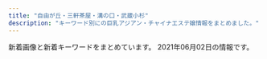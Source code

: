 ```yaml
---
title: "自由が丘・三軒茶屋・溝の口・武蔵小杉"
description: "キーワード別にの巨乳アジアン・チャイナエステ嬢情報をまとめました。"
---
```


新着画像と新着キーワードをまとめています。
2021年06月02日の情報です。

<DmmAffiliateIns />
<KeywordTable
  shops={
    [
    {
        "name": "NICE\uff5e\u30ca\u30a4\u30b9",
        "keywords": {
            "D": 5,
            "C": 12,
            "86": 4,
            "85": 1
        },
        "url": "http://www.bilibiailei.xyz/",
        "img_links": [
            "http://www.bilibiailei.xyz/style/images/end.jpg",
            "http://www.bilibiailei.xyz/style/images/staff_line.png",
            "http://www.bilibiailei.xyz/uploads/210522/1-210522104601529.jpg",
            "http://www.bilibiailei.xyz/uploads/210522/1-210522104521Z1.jpg",
            "http://www.bilibiailei.xyz/uploads/210522/1-210522104635540.jpg",
            "http://www.bilibiailei.xyz/style/images/bj3.png",
            "http://www.bilibiailei.xyz/uploads/210522/1-210522104K59A.jpg",
            "http://www.bilibiailei.xyz/style/images/room4.jpg",
            "http://www.bilibiailei.xyz/style/images/room1.jpg",
            "http://www.bilibiailei.xyz/style/images/room2.jpg",
            "http://www.bilibiailei.xyz/uploads/210522/1-210522104GJ01.jpg",
            "http://www.bilibiailei.xyz/style/images/dt.jpg",
            "http://www.bilibiailei.xyz/style/images/room3.jpg",
            "http://www.bilibiailei.xyz/style/images/mobile.jpg",
            "http://www.bilibiailei.xyz/html/dianna_jing/images/room5.jpg",
            "http://www.bilibiailei.xyz/style/images/top.png",
            "http://www.bilibiailei.xyz/style/images/girl-z2.jpg",
            "http://www.bilibiailei.xyz/style/images/girl-z1.jpg"
        ],
        "station": "\u4e8c\u5b50\u7389\u5ddd\u99c5\u897f\u53e3"
    },
    {
        "keywords": {
            "C": 2
        },
        "url": "http://ms-shinraku.com/",
        "name": "\u5fc3\u697d",
        "img_links": [
            "http://ms-shinraku.com/staff/ran/01.jpg",
            "http://ms-shinraku.com/img/ttl_staff.png",
            "http://ms-shinraku.com/staff/momoka/01.jpg",
            "http://ms-shinraku.com/pic/head.jpg",
            "http://ms-shinraku.com/pic/topimg1.jpg",
            "http://ms-shinraku.com/staff/mari/01.jpg",
            "http://ms-shinraku.com/i/files/homeimg.jpg",
            "http://ms-shinraku.com/staff/kanako/01.jpg",
            "http://ms-shinraku.com/pic/topimg2.jpg",
            "http://ms-shinraku.com/img/foot.png",
            "http://ms-shinraku.com/staff/yuki/01.jpg",
            "http://ms-shinraku.com/staff/ayumi/01.jpg"
        ],
        "station": "\u5b66\u82b8\u5927\u5b66\u99c5\u6771\u53e3"
    },
    {
        "keywords": {},
        "img_links": [
            "http://www.koibito.mensest.com/images/tel.png",
            "http://www.koibito.mensest.com/images/top02-left.png",
            "http://www.koibito.mensest.com/files/003.jpg",
            "http://www.koibito.mensest.com/images/nav-004.png",
            "http://www.koibito.mensest.com/images/nav-003.png",
            "http://www.koibito.mensest.com/files/001.jpg",
            "http://www.koibito.mensest.com/images/osusume01.png",
            "http://www.koibito.mensest.com/images/nav-006.png",
            "http://www.koibito.mensest.com/photo_news/upimg/3177860b72abf9184e_0.jpg",
            "http://www.koibito.mensest.com/photo_news/upimg/3177860b72abf9184e_2.jpg",
            "http://www.koibito.mensest.com/photo_news/upimg/3177860b72abf9184e_1.jpg",
            "http://www.koibito.mensest.com/images/nav-002.png",
            "http://www.koibito.mensest.com/images/nav-001.png",
            "http://www.koibito.mensest.com/images/top003.png",
            "http://www.koibito.mensest.com/images/nav-005.png",
            "http://www.koibito.mensest.com/files/002.jpg",
            "http://www.koibito.mensest.com/images/top01.png"
        ],
        "url": "http://www.koibito.mensest.com/",
        "station": "\u4e09\u8ed2\u8336\u5c4b\u99c5\u4e16\u7530\u8c37\u901a\u308a\u53e3",
        "name": "\u767d\u3044\u604b\u4eba"
    },
    {
        "keywords": {},
        "url": "http://www.miyuki.es-relax.info/",
        "name": "\u30de\u30c3\u30b5\u30fc\u30b8\u306e\u66d9",
        "station": "\u5927\u5ca1\u5c71\u99c5",
        "img_links": [
            "http://www.miyuki.es-relax.info/images/yoyaku.png",
            "http://www.miyuki.es-relax.info/gals/yuri1.jpg",
            "http://www.miyuki.es-relax.info/images/kp01.jpg",
            "http://www.miyuki.es-relax.info/gals/nana1.jpg",
            "http://www.miyuki.es-relax.info/images/sp02.jpg",
            "http://www.miyuki.es-relax.info/images/sp01.jpg",
            "http://www.miyuki.es-relax.info/images/info2.jpg",
            "http://www.miyuki.es-relax.info/images/info3.jpg",
            "http://www.miyuki.es-relax.info/images/info4.jpg",
            "http://www.miyuki.es-relax.info/images/info1.jpg",
            "http://www.miyuki.es-relax.info/images/sp03.jpg",
            "http://www.miyuki.es-relax.info/gals/yuki1.jpg"
        ]
    },
    {
        "name": "COCO\u30fb\u7652",
        "keywords": {
            "D": 18,
            "C": 12,
            "85": 18
        },
        "station": "\u4e8c\u5b50\u7389\u5ddd\u99c5\u897f\u53e3",
        "img_links": [
            "http://tennshinonamida.xyz/style/images/line.png",
            "http://tennshinonamida.xyz/uploads/210528/1-21052QP223a5.jpg",
            "http://tennshinonamida.xyz/style/images/room1.jpg",
            "http://tennshinonamida.xyz/style/images/room4.jpg",
            "http://tennshinonamida.xyz/uploads/210528/1-21052QP024496.jpg",
            "http://tennshinonamida.xyz/style/images/s_pickup.png",
            "http://tennshinonamida.xyz/uploads/210528/1-21052QP113R4.jpg",
            "http://tennshinonamida.xyz/style/images/room2.jpg",
            "http://tennshinonamida.xyz/style/images/room3.jpg",
            "http://tennshinonamida.xyz/uploads/210531/1-2105311U2351U.jpg",
            "http://tennshinonamida.xyz/style/images/no1.png",
            "http://tennshinonamida.xyz/style/images/s_news.png",
            "http://tennshinonamida.xyz/style/images/s_ranking.png",
            "http://tennshinonamida.xyz/uploads/210531/1-2105311U2103W.jpg",
            "http://tennshinonamida.xyz/uploads/210528/1-21052QKQ92U.jpg",
            "http://tennshinonamida.xyz/style/images/no2.png",
            "http://tennshinonamida.xyz/style/images/s_staff.png",
            "http://tennshinonamida.xyz/uploads/210528/1-21052QP143X6.jpg",
            "http://tennshinonamida.xyz/style/images/s_newface.png",
            "http://tennshinonamida.xyz/uploads/210531/1-2105311U2252S.jpg"
        ],
        "url": "http://tennshinonamida.xyz/"
    },
    {
        "img_links": [
            "http://www.jojo.mensnv.com/images/coverGirlParts.png",
            "http://www.jojo.mensnv.com/images/backlistbtn.png",
            "http://www.jojo.mensnv.com/files/003-03.jpg",
            "http://www.jojo.mensnv.com/files/005.jpg",
            "http://www.jojo.mensnv.com/files/002-03.jpg",
            "http://www.jojo.mensnv.com/files/009.jpg",
            "http://www.jojo.mensnv.com/images/mobile.jpg",
            "http://www.jojo.mensnv.com/files/010-03.jpg",
            "http://www.jojo.mensnv.com/files/001-02.jpg",
            "http://www.jojo.mensnv.com/files/014-03.jpg",
            "http://www.jojo.mensnv.com/files/001-03.jpg",
            "http://www.jojo.mensnv.com/files/004-02.jpg",
            "http://www.jojo.mensnv.com/files/004.jpg",
            "http://www.jojo.mensnv.com/files/004-03.jpg",
            "http://www.jojo.mensnv.com/images/slider/01.jpg",
            "http://www.jojo.mensnv.com/files/003.jpg",
            "http://www.jojo.mensnv.com/files/002.jpg",
            "http://www.jojo.mensnv.com/files/014.jpg",
            "http://www.jojo.mensnv.com/files/011-02.jpg",
            "http://www.jojo.mensnv.com/files/010.jpg",
            "http://www.jojo.mensnv.com/files/002-02.jpg",
            "http://www.jojo.mensnv.com/files/013.jpg",
            "http://www.jojo.mensnv.com/files/011-03.jpg",
            "http://www.jojo.mensnv.com/files/011.jpg",
            "http://www.jojo.mensnv.com/images/slider/02.jpg",
            "http://www.jojo.mensnv.com/files/013-02.jpg",
            "http://www.jojo.mensnv.com/files/006-02.jpg",
            "http://www.jojo.mensnv.com/files/012-03.jpg",
            "http://www.jojo.mensnv.com/files/007-02.jpg",
            "http://www.jojo.mensnv.com/files/003-02.jpg",
            "http://www.jojo.mensnv.com/images/slider/03.jpg",
            "http://www.jojo.mensnv.com/files/009-03.jpg",
            "http://www.jojo.mensnv.com/files/012.jpg",
            "http://www.jojo.mensnv.com/files/001.jpg",
            "http://www.jojo.mensnv.com/files/007-03.jpg",
            "http://www.jojo.mensnv.com/files/005-02.jpg",
            "http://www.jojo.mensnv.com/files/007.jpg",
            "http://www.jojo.mensnv.com/files/009-02.jpg",
            "http://www.jojo.mensnv.com/files/006.jpg",
            "http://www.jojo.mensnv.com/files/006-03.jpg",
            "http://www.jojo.mensnv.com/files/005-03.jpg",
            "http://www.jojo.mensnv.com/files/013-03.jpg",
            "http://www.jojo.mensnv.com/images/showCover.png",
            "http://www.jojo.mensnv.com/files/010-02.jpg",
            "http://www.jojo.mensnv.com/files/014-02.jpg",
            "http://www.jojo.mensnv.com/files/012-02.jpg",
            "http://www.jojo.mensnv.com/images/tel.png"
        ],
        "url": "http://www.jojo.mensnv.com/",
        "name": "JoJo",
        "station": "\u4e09\u8ed2\u8336\u5c4b\u99c5\u5357\u53e3",
        "keywords": {
            "84": 6,
            "86": 12,
            "D": 18,
            "85": 9,
            "88": 3,
            "C": 3,
            "\u30bb\u30af\u30b7\u30fc": 1
        }
    },
    {
        "name": "\u6625\u5c4b",
        "img_links": [],
        "keywords": {},
        "station": "\u4e8c\u5b50\u7389\u5ddd\u99c5\u897f\u53e3",
        "url": "https://haruya.xyz.mn/"
    },
    {
        "img_links": [
            "http://ms-rlx.com/staff/ruri/01mb.jpg",
            "http://ms-rlx.com/staff/sachan/01.jpg",
            "http://ms-rlx.com/staff/ruri/01.jpg",
            "http://ms-rlx.com/img/access/road02.jpg",
            "http://ms-rlx.com/staff/milk/01mb.jpg",
            "http://ms-rlx.com/img/att.png",
            "http://ms-rlx.com/staff/ringo/01mb.jpg",
            "http://ms-rlx.com/img/youtube.jpg",
            "http://ms-rlx.com/img/ttl_staff.png",
            "http://ms-rlx.com/img/ttl_rec.png",
            "http://ms-rlx.com/staff/milk/01.jpg",
            "http://ms-rlx.com/img/ttl_concept.png",
            "http://ms-rlx.com/img/access/road03.jpg",
            "http://ms-rlx.com/pic/head.png",
            "http://ms-rlx.com/img/access/road01.jpg",
            "http://ms-rlx.com/img/ttl_tnew.png",
            "http://ms-rlx.com/staff/momo/01.jpg",
            "http://ms-rlx.com/img/msgbtn.png",
            "http://ms-rlx.com/staff/momo/01mb.jpg",
            "http://ms-rlx.com/staff/ringo/01.jpg",
            "http://ms-rlx.com/staff/sachan/01mb.jpg",
            "http://ms-rlx.com/img/ttl_mobile.png",
            "http://ms-rlx.com/i/files/homeimg.jpg"
        ],
        "name": "\u697d\u697d\u5c4b",
        "keywords": {
            "C": 14
        },
        "url": "http://ms-rlx.com/",
        "station": "\u81ea\u7531\u304c\u4e18\u99c5\u5357\u53e3"
    },
    {
        "keywords": {
            "C": 20,
            "85": 2,
            "D": 6,
            "87": 6,
            "86": 2,
            "88": 2,
            "\u30bb\u30af\u30b7\u30fc": 31
        },
        "name": "Sexy Girl",
        "img_links": [
            "http://www.hanamizuki.esturl.com/img/goback.jpg",
            "http://www.hanamizuki.esturl.com/img/ttl_news.png",
            "http://www.hanamizuki.esturl.com/files/005.jpg",
            "http://www.hanamizuki.esturl.com/img/ttl_info.png",
            "http://www.hanamizuki.esturl.com/files/001.jpg",
            "http://www.hanamizuki.esturl.com/files/004.jpg",
            "http://www.hanamizuki.esturl.com/files/003.jpg",
            "http://www.hanamizuki.esturl.com/img/pickup.jpg",
            "http://www.hanamizuki.esturl.com/img/header03.png",
            "http://www.hanamizuki.esturl.com/img/btn_blog.png",
            "http://www.hanamizuki.esturl.com/files/002.jpg",
            "http://www.hanamizuki.esturl.com/img/btn_side_mobile.jpg",
            "http://www.hanamizuki.esturl.com/files/006.jpg"
        ],
        "url": "http://www.hanamizuki.esturl.com/",
        "station": "\u4e09\u8ed2\u8336\u5c4b\u99c5\u5317\u53e3B"
    },
    {
        "keywords": {},
        "station": "\u81ea\u7531\u304c\u4e18\u99c5\u5317\u53e3",
        "img_links": [
            "http://www.annex-jp.info/i/img/sayuri.jpg",
            "http://www.annex-jp.info/i/img/nana.jpg",
            "http://annex-jp.info/images/info.png",
            "http://annex-jp.info/images/mari.jpg",
            "http://annex-jp.info/images/nana.jpg",
            "http://www.annex-jp.info/i/img/mari.jpg",
            "http://www.annex-jp.info/i/img/mayumi.jpg",
            "http://www.annex-jp.info/i/img/riri.jpg",
            "http://annex-jp.info/images/kp-info.jpg",
            "http://annex-jp.info/images/sayuri.jpg",
            "http://annex-jp.info/images/yoho.jpg",
            "http://annex-jp.info/images/riri.jpg",
            "http://www.annex-jp.info/i/img/yoho.jpg",
            "http://annex-jp.info/images/mayumi.jpg"
        ],
        "url": "http://annex-jp.info/",
        "name": "\u305f\u3093\u307d\u307d"
    },
    {
        "name": "\u9752\u7a7a",
        "keywords": {},
        "station": "\u4e09\u8ed2\u8336\u5c4b\u99c5\u5357\u53e3",
        "img_links": [
            "http://aosora.work/staff/karen.jpg",
            "http://aosora.work/images/sys3.png",
            "http://aosora.work/img/karen1.jpg",
            "http://aosora.work/images/interior_t.png",
            "http://aosora.work/images/8.jpg",
            "http://aosora.work/img/sora1.jpg",
            "http://aosora.work/staff/hina.jpg",
            "http://aosora.work/staff/risa.jpg",
            "http://aosora.work/staff/sora.jpg",
            "http://aosora.work/images/news.png",
            "http://aosora.work/images/4.jpg",
            "http://aosora.work/img/hina1.jpg",
            "http://aosora.work/img/risa1.jpg",
            "http://aosora.work/images/7.jpg",
            "http://aosora.work/images/head.jpg",
            "http://aosora.work/img/ayumi1.jpg",
            "http://aosora.work/staff/yu.jpg",
            "http://aosora.work/images/s2.jpg",
            "http://aosora.work/images/s1.jpg",
            "http://aosora.work/img/karen2.jpg",
            "http://aosora.work/images/sys2.jpg",
            "http://aosora.work/images/3.jpg",
            "http://aosora.work/img/sora2.jpg",
            "http://aosora.work/images/sys1.jpg",
            "http://aosora.work/images/2.jpg",
            "http://aosora.work/images/5.jpg",
            "http://aosora.work/img/momo1.jpg",
            "http://aosora.work/staff/ayumi.jpg",
            "http://aosora.work/images/staff_t.png",
            "http://aosora.work/images/int2.png",
            "http://aosora.work/images/6.jpg",
            "http://aosora.work/images/s1.png",
            "http://aosora.work/img/momo2.jpg",
            "http://aosora.work/images/1.jpg",
            "http://aosora.work/staff/momo.jpg",
            "http://aosora.work/img/miya1.jpg",
            "http://aosora.work/img/yu1.jpg",
            "http://aosora.work/images/mobile.png",
            "http://aosora.work/img/yu2.jpg",
            "http://aosora.work/staff/miya.jpg",
            "http://aosora.work/images/int1.png",
            "http://aosora.work/img/hina2.jpg"
        ],
        "url": "http://aosora.work/"
    },
    {
        "img_links": [
            "http://b-berry.work/images/1.jpg",
            "http://b-berry.work/images/rec2.jpg",
            "http://b-berry.work/img/maya1.jpg",
            "http://b-berry.work/staff/mona.jpg",
            "http://b-berry.work/images/3.jpg",
            "http://b-berry.work/images/tg.jpg",
            "http://b-berry.work/staff/maya.jpg",
            "http://b-berry.work/images/ac1.jpg",
            "http://b-berry.work/img/mona1.jpg",
            "http://b-berry.work/images/2.jpg",
            "http://b-berry.work/img/yuri1.jpg",
            "http://b-berry.work/images/head.jpg",
            "http://b-berry.work/images/int2.jpg",
            "http://b-berry.work/images/interior_t.jpg",
            "http://b-berry.work/images/news.jpg",
            "http://b-berry.work/images/ac2.jpg",
            "http://b-berry.work/images/rec1.jpg",
            "http://b-berry.work/images/staff_t.jpg",
            "http://b-berry.work/images/int1.jpg",
            "http://b-berry.work/images/sys.jpg",
            "http://b-berry.work/images/s1.png",
            "http://b-berry.work/staff/yuri.jpg"
        ],
        "station": "\u81ea\u7531\u304c\u4e18\u99c5\u5317\u53e3",
        "url": "http://b-berry.work/",
        "name": "\u30d6\u30eb\u30fc\u30d9\u30ea\u30fc",
        "keywords": {}
    },
    {
        "keywords": {
            "E": 2,
            "D": 4,
            "C": 4
        },
        "img_links": [
            "http://clair.work/images/recruit/point_09.png",
            "http://clair.work/images/no_image.jpg",
            "http://clair.work/images/icon_ranking_01.png",
            "http://clair.work/images/recruit/nagare_03.jpg",
            "http://clair.work/staff/yua1.jpg",
            "http://clair.work/images/recruit/point_05.png",
            "http://clair.work/staff/humi1.jpg",
            "http://clair.work/images/sw_home.png",
            "http://clair.work/staff/mayu1.jpg",
            "http://clair.work/images/recruit/sp_mainvisual.jpg",
            "http://clair.work/images/recruit/nagare_02.jpg",
            "http://clair.work/images/head_therapist.jpg",
            "http://clair.work/images/recruit/nagare_06.png",
            "http://clair.work/images/icon_ranking_04.png",
            "http://clair.work/images/icon_ranking_03.png",
            "http://clair.work/images/icon_new.png",
            "http://clair.work/images/trigger.jpg",
            "http://clair.work/images/mainvisual_02_s.jpg",
            "http://clair.work/images/recruit/point_08.png",
            "http://clair.work/staff/ayaka1.jpg",
            "http://clair.work/staff/humi2.jpg",
            "http://clair.work/images/recruit/message_03.png",
            "http://clair.work/images/mainvisual_01.jpg",
            "http://clair.work/staff/kasumi1.jpg",
            "http://clair.work/images/recruit/point_06.png",
            "http://clair.work/images/icon_ranking_05.png",
            "http://clair.work/images/recruit/nagare_05.png",
            "http://clair.work/images/mainvisual_02.jpg",
            "http://clair.work/images/head_interior.jpg",
            "http://clair.work/images/recruit/point_03.png",
            "http://clair.work/images/recruit/nagare_01.jpg",
            "http://clair.work/images/recruit/req_03.jpg",
            "http://clair.work/images/recruit/nagare_07.png",
            "http://clair.work/images/recruit/point_07.png",
            "http://clair.work/images/icon_ranking_02.png",
            "http://clair.work/images/mainvisual_01_s.jpg",
            "http://clair.work/images/sw_tel.png",
            "http://clair.work/images/recruit/point_04.png"
        ],
        "url": "http://clair.work/",
        "station": "\u5b66\u82b8\u5927\u5b66\u99c5\u897f\u53e3",
        "name": "Clair \uff5e\u30af\u30ec\u30fc\u30eb\uff5e"
    },
    {
        "keywords": {
            "86": 8,
            "87": 16,
            "85": 8,
            "88": 8,
            "D": 40,
            "91": 8,
            "E": 8
        },
        "url": "http://www.esthe.esraku.com/",
        "station": "\u4e09\u8ed2\u8336\u5c4b\u99c5\u5357\u53e3",
        "img_links": [
            "http://www.esthe.esraku.com/files/005.jpg",
            "http://www.esthe.esraku.com/images/m1.jpg",
            "http://www.esthe.esraku.com/images/m4.jpg",
            "http://www.esthe.esraku.com/files/002.jpg",
            "http://www.esthe.esraku.com/images/s_pickup.png",
            "http://www.esthe.esraku.com/files/003.jpg",
            "http://www.esthe.esraku.com/files/006.jpg",
            "http://www.esthe.esraku.com/images/s_top_therapist.png",
            "http://www.esthe.esraku.com/images/m2.jpg",
            "http://www.esthe.esraku.com/images/m6.jpg",
            "http://www.esthe.esraku.com/images/s_news.png",
            "http://www.esthe.esraku.com/files/001.jpg",
            "http://www.esthe.esraku.com/images/m3.jpg",
            "http://www.esthe.esraku.com/files/004.jpg",
            "http://www.esthe.esraku.com/images/slider-img002.jpg",
            "http://www.esthe.esraku.com/images/s_message.png",
            "http://www.esthe.esraku.com/images/slider-img001.jpg"
        ],
        "name": "\u53f0\u6e7e\u30a8\u30b9\u30c6"
    },
    {
        "name": "\u30d6\u30ea\u30ea\u30a2\u30f3\u30b9",
        "img_links": [
            "http://www.brilliance.mesthe.com/files/003-03.jpg",
            "http://www.brilliance.mesthe.com/images/new3.png",
            "http://www.brilliance.mesthe.com/images/s1.jpg",
            "http://www.brilliance.mesthe.com/files/001-03.jpg",
            "http://www.brilliance.mesthe.com/images/pick.png",
            "http://www.brilliance.mesthe.com/files/001.jpg",
            "http://www.brilliance.mesthe.com/images/xian.png",
            "http://www.brilliance.mesthe.com/files/003-02.jpg",
            "http://www.brilliance.mesthe.com/files/005-03.jpg",
            "http://www.brilliance.mesthe.com/images/s2.jpg",
            "http://www.brilliance.mesthe.com/images/main_bottom.png",
            "http://www.brilliance.mesthe.com/files/002-03.jpg",
            "http://www.brilliance.mesthe.com/files/004.jpg",
            "http://www.brilliance.mesthe.com/images/infotiao1.jpg",
            "http://www.brilliance.mesthe.com/images/shop/shop02.jpg",
            "http://www.brilliance.mesthe.com/images/service.png",
            "http://www.brilliance.mesthe.com/images/shop/shop04.jpg",
            "http://www.brilliance.mesthe.com/files/005-02.jpg",
            "http://www.brilliance.mesthe.com/files/001-02.jpg",
            "http://www.brilliance.mesthe.com/files/004-03.jpg",
            "http://www.brilliance.mesthe.com/files/005.jpg",
            "http://www.brilliance.mesthe.com/images/zi_staff.png",
            "http://www.brilliance.mesthe.com/files/003.jpg",
            "http://www.brilliance.mesthe.com/files/004-02.jpg",
            "http://www.brilliance.mesthe.com/images/tel.png",
            "http://www.brilliance.mesthe.com/images/s3.jpg",
            "http://www.brilliance.mesthe.com/images/main_top.png",
            "http://www.brilliance.mesthe.com/files/002-02.jpg",
            "http://www.brilliance.mesthe.com/images/zi_massage.png",
            "http://www.brilliance.mesthe.com/images/maga.jpg",
            "http://www.brilliance.mesthe.com/images/new1.png",
            "http://www.brilliance.mesthe.com/files/002.jpg",
            "http://www.brilliance.mesthe.com/images/shop/shop03.jpg",
            "http://www.brilliance.mesthe.com/images/shop/shop01.jpg"
        ],
        "station": "\u4e09\u8ed2\u8336\u5c4b\u99c5\u4e16\u7530\u8c37\u901a\u308a\u53e3",
        "url": "http://www.brilliance.mesthe.com/",
        "keywords": {
            "86": 2,
            "C": 2,
            "87": 1,
            "D": 3,
            "85": 2
        }
    },
    {
        "img_links": [
            "https://ohbay.relaxjp.com/css/staff/staff02.jpg",
            "https://ohbay.relaxjp.com/css/top0001.jpg",
            "https://ohbay.relaxjp.com/css/top03.jpg",
            "https://ohbay.relaxjp.com/css/staff/staff01.jpg",
            "https://ohbay.relaxjp.com/css/staff/staff03.jpg",
            "https://ohbay.relaxjp.com/css/staff/staff04.jpg",
            "https://ohbay.relaxjp.com/css/osusume001.jpg",
            "https://ohbay.relaxjp.com/css/top02.jpg",
            "https://ohbay.relaxjp.com/css/foot.jpg",
            "https://ohbay.relaxjp.com/css/osusume03.jpg",
            "https://ohbay.relaxjp.com/images/call.png",
            "https://ohbay.relaxjp.com/css/m-head.jpg",
            "https://ohbay.relaxjp.com/css/osusume02.jpg"
        ],
        "name": "Oh Baby",
        "station": "\u4e8c\u5b50\u7389\u5ddd\u99c5\u6771\u53e3",
        "keywords": {},
        "url": "https://ohbay.relaxjp.com/"
    },
    {
        "img_links": [
            "http://www.es-flower.link/sp/images/top.jpg",
            "http://www.es-flower.link/img/arisa1.jpg",
            "http://www.es-flower.link/sp/images/staff_t.jpg",
            "http://www.es-flower.link/img/nene1.jpg",
            "http://www.es-flower.link/sp/images/ac1.jpg",
            "http://www.es-flower.link/sp/images/rec3.jpg",
            "http://www.es-flower.link/img/yuyu1.jpg",
            "http://www.es-flower.link/img/yume1.jpg",
            "http://www.es-flower.link/sp/images/4.jpg",
            "http://www.es-flower.link/sp/menu/staff.jpg",
            "http://www.es-flower.link/sp/images/footer.jpg",
            "http://www.es-flower.link/sp/img/arisa1.jpg",
            "http://www.es-flower.link/sp/images/sys1.jpg",
            "http://www.es-flower.link/sp/images/sys2.jpg",
            "http://www.es-flower.link/sp/img/koyuki1.jpg",
            "http://www.es-flower.link/sp/img/huyumi1.jpg",
            "http://www.es-flower.link/sp/images/interior_t.jpg",
            "http://www.es-flower.link/images/1.jpg",
            "http://www.es-flower.link/images/2.jpg",
            "http://www.es-flower.link/images/ta.jpg",
            "http://www.es-flower.link/sp/images/rec1.jpg",
            "http://www.es-flower.link/images/head.jpg",
            "http://www.es-flower.link/sp/images/5.jpg",
            "http://www.es-flower.link/sp/images/time.jpg",
            "http://www.es-flower.link/sp/images/sys3.jpg",
            "http://www.es-flower.link/sp/images/6.jpg",
            "http://www.es-flower.link/images/rec1.png",
            "http://www.es-flower.link/sp/images/tel.jpg",
            "http://www.es-flower.link/sp/images/pc.jpg",
            "http://www.es-flower.link/images/int1.png",
            "http://www.es-flower.link/sp/images/head.png",
            "http://www.es-flower.link/images/6.jpg",
            "http://www.es-flower.link/img/mizuki1.jpg",
            "http://www.es-flower.link/sp/images/rec2.jpg",
            "http://www.es-flower.link/sp/images/1.jpg",
            "http://www.es-flower.link/img/koyuki1.jpg",
            "http://www.es-flower.link/sp/images/sisu.jpg",
            "http://www.es-flower.link/sp/images/int1.jpg",
            "http://www.es-flower.link/sp/images/int2.jpg",
            "http://www.es-flower.link/images/staff_t.jpg",
            "http://www.es-flower.link/images/interior_t.jpg",
            "http://www.es-flower.link/images/info.jpg",
            "http://www.es-flower.link/images/news.jpg",
            "http://www.es-flower.link/sp/images/2.jpg",
            "http://www.es-flower.link/sp/images/sisu_t.jpg",
            "http://www.es-flower.link/images/4.jpg",
            "http://www.es-flower.link/sp/img/mizuki1.jpg",
            "http://www.es-flower.link/sp/menu/interior.jpg",
            "http://www.es-flower.link/images/3.jpg",
            "http://www.es-flower.link/img/huyumi1.jpg",
            "http://www.es-flower.link/sp/images/3.jpg",
            "http://www.es-flower.link/sp/img/yume1.jpg",
            "http://www.es-flower.link/images/sm.jpg",
            "http://www.es-flower.link/images/7.jpg",
            "http://www.es-flower.link/images/sys.png",
            "http://www.es-flower.link/images/mobile.jpg",
            "http://www.es-flower.link/images/5.jpg",
            "http://www.es-flower.link/sp/images/news.jpg",
            "http://www.es-flower.link/sp/menu/top.jpg",
            "http://www.es-flower.link/sp/images/newsb.png",
            "http://www.es-flower.link/sp/img/yuyu1.jpg",
            "http://www.es-flower.link/sp/images/7.jpg",
            "http://www.es-flower.link/images/rec2.jpg",
            "http://www.es-flower.link/sp/img/nene1.jpg",
            "http://www.es-flower.link/images/int2.png"
        ],
        "name": "\u6625\u306e\u604b",
        "url": "http://www.es-flower.link/",
        "station": "\u81ea\u7531\u304c\u4e18\u99c5\u5317\u53e3",
        "keywords": {}
    },
    {
        "name": "Sweet",
        "img_links": [
            "http://www.wqiowaz.site/uploads/210526/1-210526124249116.jpg",
            "http://www.wqiowaz.site/uploads/201008/1-20100Q5541T55.jpg",
            "http://www.wqiowaz.site/uploads/200629/1-200629103204442.jpg",
            "http://www.wqiowaz.site/uploads/200914/1-200914164443K1.jpg",
            "http://www.wqiowaz.site/picture/m-top004.jpg",
            "http://www.wqiowaz.site/picture/m-head01.jpg",
            "http://www.wqiowaz.site/uploads/200914/1-20091416442NT.jpg",
            "http://www.wqiowaz.site/uploads/201008/1-20100Q55522V7.jpg",
            "http://www.wqiowaz.site/picture/m-top003.jpg",
            "http://www.wqiowaz.site/uploads/200629/1-200629103104120.jpg",
            "http://www.wqiowaz.site/uploads/210526/1-210526124221D7.jpg",
            "http://www.wqiowaz.site/uploads/200629/1-200629103142X4.jpg",
            "http://www.wqiowaz.site/uploads/201008/1-20100Q55403531.jpg",
            "http://www.wqiowaz.site/picture/foot01.jpg",
            "http://www.wqiowaz.site/uploads/200630/1-200630094H5294.jpg",
            "http://www.wqiowaz.site/uploads/201008/1-20100Q5550EL.jpg",
            "http://www.wqiowaz.site/uploads/200630/1-200630094K4325.jpg",
            "http://www.wqiowaz.site/picture/call.png",
            "http://www.wqiowaz.site/picture/cam-01.jpg"
        ],
        "url": "http://www.wqiowaz.site/",
        "station": "\u7528\u8cc0\u99c5\u6771\u53e3",
        "keywords": {
            "D": 4,
            "84": 2,
            "86": 1,
            "94": 5,
            "F": 4
        }
    },
    {
        "name": "\u5922\u898b\u5802",
        "keywords": {},
        "url": "http://esthegt.xyz/ymd/",
        "img_links": [
            "http://esthegt.xyz/ymd/images/call.png",
            "http://esthegt.xyz/ymd/girl/9.jpg",
            "http://esthegt.xyz/ymd/images/tt.png",
            "http://esthegt.xyz/ymd/girl/12.jpg",
            "http://esthegt.xyz/ymd/girl/8.jpg",
            "http://esthegt.xyz/ymd/images/button-6.png",
            "http://esthegt.xyz/ymd/girl/11.jpg",
            "http://esthegt.xyz/ymd/images/button-2.png",
            "http://esthegt.xyz/ymd/girl/10.jpg",
            "http://esthegt.xyz/ymd/images/button-4.png",
            "http://esthegt.xyz/ymd/girl/7.jpg",
            "http://esthegt.xyz/ymd/images/button-1.png",
            "http://esthegt.xyz/ymd/images/button-3.png",
            "http://esthegt.xyz/ymd/images/button-5.png"
        ],
        "station": "\u99d2\u6ca2\u5927\u5b66\u99c5\u99d2\u6ca2\u516c\u5712\u53e3"
    },
    {
        "name": "\u661f\u306e\u8f1d\u304d",
        "img_links": [],
        "station": "\u4e09\u8ed2\u8336\u5c4b\u99c5\u5317\u53e3",
        "url": "http://kagayaki.jpn.cm/",
        "keywords": {}
    },
    {
        "url": "http://www.mikaeribijin.esturl.com/",
        "keywords": {
            "C": 1,
            "87": 2,
            "88": 2,
            "D": 3
        },
        "img_links": [
            "http://www.mikaeribijin.esturl.com/images/shop/shop02.jpg",
            "http://www.mikaeribijin.esturl.com/files/001-02.jpg",
            "http://www.mikaeribijin.esturl.com/images/shop/shop01.jpg",
            "http://www.mikaeribijin.esturl.com/images/information.png",
            "http://www.mikaeribijin.esturl.com/images/girl-z1.jpg",
            "http://www.mikaeribijin.esturl.com/images/line.jpg",
            "http://www.mikaeribijin.esturl.com/images/top_sche.png",
            "http://www.mikaeribijin.esturl.com/images/link_line.png",
            "http://www.mikaeribijin.esturl.com/files/004-02.jpg",
            "http://www.mikaeribijin.esturl.com/files/002-02.jpg",
            "http://www.mikaeribijin.esturl.com/images/top.png",
            "http://www.mikaeribijin.esturl.com/images/mobile.png",
            "http://www.mikaeribijin.esturl.com/files/003.jpg",
            "http://www.mikaeribijin.esturl.com/files/001.jpg",
            "http://www.mikaeribijin.esturl.com/images/staff_line.png",
            "http://www.mikaeribijin.esturl.com/images/girl-z2.jpg",
            "http://www.mikaeribijin.esturl.com/images/shop/shop03.jpg",
            "http://www.mikaeribijin.esturl.com/files/002.jpg",
            "http://www.mikaeribijin.esturl.com/files/004.jpg",
            "http://www.mikaeribijin.esturl.com/images/shop/shop04.jpg",
            "http://www.mikaeribijin.esturl.com/images/line-yoyaku.jpg",
            "http://www.mikaeribijin.esturl.com/files/003-02.jpg",
            "http://www.mikaeribijin.esturl.com/images/bj3.png"
        ],
        "name": "\u898b\u8fd4\u308a\u7f8e\u4eba",
        "station": "\u90fd\u7acb\u5927\u5b66\u99c5"
    }
]
}
/>
<DmmAffiliateScript />
